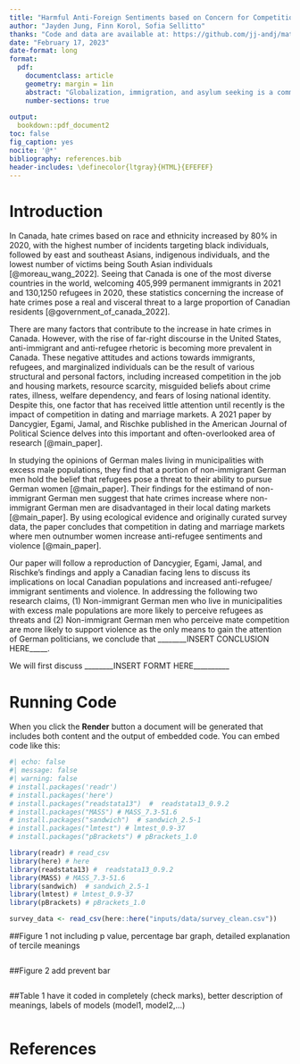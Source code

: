```yaml
---
title: "Harmful Anti-Foreign Sentiments based on Concern for Competition Should be Recognized and Addressed"
author: "Jayden Jung, Finn Korol, Sofia Sellitto"
thanks: "Code and data are available at: https://github.com/jj-andj/mate-comp-hate ; Replication on Social Science Reproduction platform available at: https://doi.org/10.48152/ssrp-qg85-cb34"
date: "February 17, 2023"
date-format: long
format: 
  pdf: 
    documentclass: article
    geometry: margin = 1in
    abstract: "Globalization, immigration, and asylum seeking is a common topic of discussion, one which most people hold some personal opinion on accompanied by certain justifications. This paper analyzes data on what proportion of non-immigrant German men are likely to perceive refugees as threats to finding a romantic partner relative to the male-to-female ratio within their municipality and which of them support sentiments of anti-refugee violence. Results show that there can be argued an effect of these sentiments on actual rates of hate crime. We apply secondary research regarding Canadian rates of immigration and gender imbalances and raise concerns regarding the possibly generalizable nature of the findings in Germany. As this issue specifically affects minority groups experiencing prejudice and even furthers their marginalization, we place great emphasis on the weight of this discussion and propose that it should be considered to inform policies or initiatives intending to address racism and hate crimes, especially in breaking down the framing of refugees as a threat to non-immigrants, whether that's through education, public messaging, or other implementations."
    number-sections: true
    
output: 
  bookdown::pdf_document2
toc: false
fig_caption: yes
nocite: '@*'
bibliography: references.bib
header-includes: \definecolor{ltgray}{HTML}{EFEFEF}
---
```


# Introduction

In Canada, hate crimes based on race and ethnicity increased by 80% in 2020, with the highest number of incidents targeting black individuals, followed by east and southeast Asians, indigenous individuals, and the lowest number of victims being South Asian individuals [@moreau_wang_2022]. Seeing that Canada is one of the most diverse countries in the world, welcoming 405,999 permanent immigrants in 2021 and 130,1250 refugees in 2020, these statistics concerning the increase of hate crimes pose a real and visceral threat to a large proportion of Canadian residents [@government_of_canada_2022].

There are many factors that contribute to the increase in hate crimes in Canada. However, with the rise of far-right discourse in the United States, anti-immigrant and anti-refugee rhetoric is becoming more prevalent in Canada. These negative attitudes and actions towards immigrants, refugees, and marginalized individuals can be the result of various structural and personal factors, including increased competition in the job and housing markets, resource scarcity, misguided beliefs about crime rates, illness, welfare dependency, and fears of losing national identity. Despite this, one factor that has received little attention until recently is the impact of competition in dating and marriage markets. A 2021 paper by Dancygier, Egami, Jamal, and Rischke published in the American Journal of Political Science delves into this important and often-overlooked area of research [@main_paper].

In studying the opinions of German males living in municipalities with excess male populations, they find that a portion of non-immigrant German men hold the belief that refugees pose a threat to their ability to pursue German women [@main_paper]. Their findings for the estimand of non-immigrant German men suggest that hate crimes increase where non-immigrant German men are disadvantaged in their local dating markets [@main_paper]. By using ecological evidence and originally curated survey data, the paper concludes that competition in dating and marriage markets where men outnumber women increase anti-refugee sentiments and violence [@main_paper].

Our paper will follow a reproduction of Dancygier, Egami, Jamal, and Rischke's findings and apply a Canadian facing lens to discuss its implications on local Canadian populations and increased anti-refugee/ immigrant sentiments and violence. In addressing the following two research claims, (1) Non-immigrant German men who live in municipalities with excess male populations are more likely to perceive refugees as threats and (2) Non-immigrant German men who perceive mate competition are more likely to support violence as the only means to gain the attention of German politicians, we conclude that \_\_\_\_\_\_\_\_INSERT CONCLUSION HERE\_\_\_\_\_.

We will first discuss \_\_\_\_\_\_\_\_INSERT FORMT HERE\_\_\_\_\_\_\_\_\_\_

# Running Code

When you click the **Render** button a document will be generated that includes both content and the output of embedded code. You can embed code like this:

```r
#| echo: false
#| message: false
#| warning: false
# install.packages('readr')
# install.packages('here')
# install.packages("readstata13")  #  readstata13_0.9.2
# install.packages("MASS") # MASS_7.3-51.6  
# install.packages("sandwich")  # sandwich_2.5-1 
# install.packages("lmtest") # lmtest_0.9-37 
# install.packages("pBrackets") # pBrackets_1.0  

library(readr) # read_csv
library(here) # here
library(readstata13) #  readstata13_0.9.2
library(MASS) # MASS_7.3-51.6  
library(sandwich)  # sandwich_2.5-1 
library(lmtest) # lmtest_0.9-37  
library(pBrackets) # pBrackets_1.0  

survey_data <- read_csv(here::here("inputs/data/survey_clean.csv"))
```

##Figure 1 not including p value, percentage bar graph, detailed explanation of tercile meanings

```r

```

##Figure 2 add prevent bar

```r

```

##Table 1 have it coded in completely (check marks), better description of meanings, labels of models (model1, model2,...)

```r

```

\clearpage

# References {.unnumbered}
